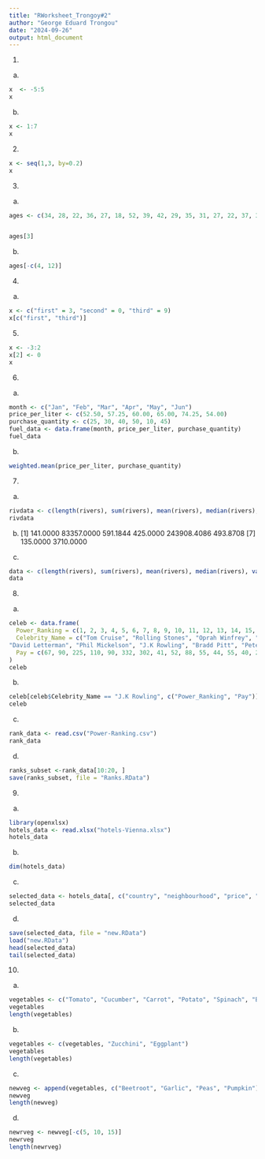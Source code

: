 ```yaml
---
title: "RWorksheet_Trongoy#2"
author: "George Eduard Trongou"
date: "2024-09-26"
output: html_document
---
```


1. 
a.
```r
x  <- -5:5
x
```
b.
```r
x <- 1:7
x
```
2.

```r
x <- seq(1,3, by=0.2)
x
```
3.
a.
```r
ages <- c(34, 28, 22, 36, 27, 18, 52, 39, 42, 29, 35, 31, 27, 22, 37, 34, 19, 20, 57, 49, 50, 37, 46, 25, 17, 37, 43, 53, 41, 51, 35, 24, 33, 41, 53, 40, 18, 44, 38, 41, 48, 27, 39, 19, 30, 61, 54, 58, 26, 18)


ages[3]


```
b.
```r
ages[-c(4, 12)]
```
4. 
a.
```r
x <- c("first" = 3, "second" = 0, "third" = 9)
x[c("first", "third")]
```
5. 
```r
x <- -3:2
x[2] <- 0
x
```
6.
a.
```r
month <- c("Jan", "Feb", "Mar", "Apr", "May", "Jun")
price_per_liter <- c(52.50, 57.25, 60.00, 65.00, 74.25, 54.00)
purchase_quantity <- c(25, 30, 40, 50, 10, 45)
fuel_data <- data.frame(month, price_per_liter, purchase_quantity)
fuel_data
```
b.
```r
weighted.mean(price_per_liter, purchase_quantity)
```
7. 
a.
```r
rivdata <- c(length(rivers), sum(rivers), mean(rivers), median(rivers), var(rivers), sd(rivers), min(rivers), max(rivers))
rivdata
```


b.
[1]    141.0000  83357.0000    591.1844    425.0000 243908.4086    493.8708
[7]    135.0000   3710.0000


c.
```r
data <- c(length(rivers), sum(rivers), mean(rivers), median(rivers), var(rivers), sd(rivers), min(rivers), max(rivers))
data
```
8. 
a.
```r
celeb <- data.frame(
  Power_Ranking = c(1, 2, 3, 4, 5, 6, 7, 8, 9, 10, 11, 12, 13, 14, 15, 16, 17, 18, 19, 20, 21, 22, 23, 24, 25),
  Celebrity_Name = c("Tom Cruise", "Rolling Stones", "Oprah Winfrey", "U2", "Tiger Woods", "Steven Spielberg",  "Howard Stern", "50 Cent", "Cast of the Sopranos", "Dan Brown", "Bruce Springsteen",  "Donald Trump", "Muhammad Ali", "Paul McCartney", "George Lucas", "Elton John", 
"David Letterman", "Phil Mickelson", "J.K Rowling", "Bradd Pitt", "Peter Jackson","Dr. Phil McGraw", "Jay Lenon", "Celine Dion", "Kobe Bryant"),
  Pay = c(67, 90, 225, 110, 90, 332, 302, 41, 52, 88, 55, 44, 55, 40, 233, 34, 40, 47, 75, 39, 45, 32, 30, 33, 31)
)
celeb
```
b.
```r
celeb[celeb$Celebrity_Name == "J.K Rowling", c("Power_Ranking", "Pay")] <- c(15, 90)
celeb
```
c. 

```r
rank_data <- read.csv("Power-Ranking.csv")
rank_data
```

d. 
```r
ranks_subset <-rank_data[10:20, ]
save(ranks_subset, file = "Ranks.RData")
```

9. 
a.
```r
library(openxlsx)
hotels_data <- read.xlsx("hotels-Vienna.xlsx")
hotels_data
```


b.
```r
dim(hotels_data)
```


c. 
```r
selected_data <- hotels_data[, c("country", "neighbourhood", "price", "stars", "accommodation_type", "rating")]
selected_data
```

d.
```r
save(selected_data, file = "new.RData")
load("new.RData")
head(selected_data)  
tail(selected_data)  

```


10.
a.
```r
vegetables <- c("Tomato", "Cucumber", "Carrot", "Potato", "Spinach", "Broccoli", "Pepper", "Lettuce", "Cabbage", "Onion")
vegetables
length(vegetables)

```

b.
```r
vegetables <- c(vegetables, "Zucchini", "Eggplant")
vegetables
length(vegetables)

```
c.
```r
newveg <- append(vegetables, c("Beetroot", "Garlic", "Peas", "Pumpkin"), after=5)
newveg
length(newveg)

```

d.
```r
newrveg <- newveg[-c(5, 10, 15)]
newrveg
length(newrveg)

```

